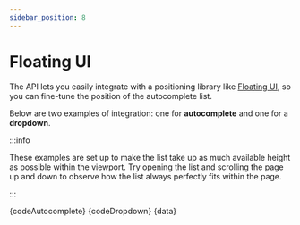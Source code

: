 ```yaml
---
sidebar_position: 8
---
```




# Floating UI

The API lets you easily integrate with a positioning library like [Floating UI](https://floating-ui.com/docs/useFloating), so you can fine-tune the position of the autocomplete list.

Below are two examples of integration: one for **autocomplete** and one for a **dropdown**.

:::info

These examples are set up to make the list take up as much available height as possible within the viewport. Try opening the list and scrolling the page up and down to observe how the list always perfectly fits within the page.

:::

<FloatingUI />

<Tabs>
  <TabItem value="ts1" label="Autocomplete.tsx">
    <CodeBlock language="tsx">{codeAutocomplete}</CodeBlock>
  </TabItem>
  <TabItem value="ts2" label="Dropdown.tsx">
    <CodeBlock language="tsx">{codeDropdown}</CodeBlock>
  </TabItem>
  <TabItem value="data" label="data/states.ts">
    <CodeBlock language="ts">{data}</CodeBlock>
  </TabItem>
</Tabs>
